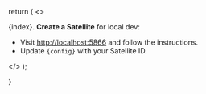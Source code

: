   return (
    <>
      <p>{index}. <strong>Create a Satellite</strong> for local dev:</p>
      <ul>
        <li>
          Visit <a href="http://localhost:5866" target="_blank" rel="noreferrer noopener">http://localhost:5866</a> and follow the instructions.
        </li>
        <li>
          Update <code>{config}</code> with your Satellite ID.
        </li>
      </ul>
    </>
  );

}
